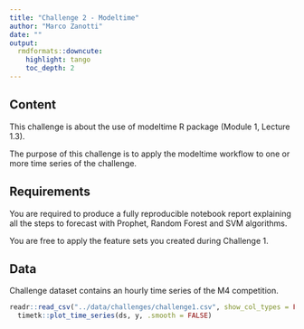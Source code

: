 ```yaml
---
title: "Challenge 2 - Modeltime"
author: "Marco Zanotti"
date: ""
output:
  rmdformats::downcute:
    highlight: tango
    toc_depth: 2
---
```


## Content

This challenge is about the use of modeltime R package (Module 1, Lecture 1.3).  

The purpose of this challenge is to apply the modeltime workflow to one or
more time series of the challenge.   



## Requirements

You are required to produce a fully reproducible notebook report explaining 
all the steps to forecast with Prophet, Random Forest and SVM algorithms.  

You are free to apply the feature sets you created during Challenge 1.  



## Data

Challenge dataset contains an hourly time series of the M4 competition.

```r
readr::read_csv("../data/challenges/challenge1.csv", show_col_types = FALSE) |> 
  timetk::plot_time_series(ds, y, .smooth = FALSE)
```
